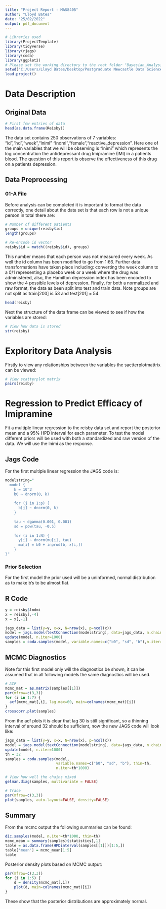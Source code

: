 ```yaml
---
title: "Project Report - MAS8405"
author: "Lloyd Bates"
date: "25/02/2022"
output: pdf_document
---
```


```r
# Libraries used
library(ProjectTemplate)
library(tidyverse)
library(rjags)
library(coda)
library(ggplot2)
# Please set the working directory to the root folder "Bayesian_Analysis"
setwd("C:/Users/Lloyd Bates/Desktop/Postgraduate Newcastle Data Science MSc/Bayesian Data Analysis/Project/Bayesian_Analysis")
load.project()
```

# Data Description
## Original Data
```r
# First few entries of data
head(as.data.frame(Reisby))
```
The data set contains 250 observations of 7 variables: "id","hd","week","lnimi" "lndmi","female","reactive_depression". Here one of the main variables that we will be observing is "lnimi" which represents the log concentration the antidepressant drug Imipramine (IMI) in a patients blood. The question of this report is observe the effectiveness of this drug on a patients depression.

## Data Preprocessing
### 01-A File
Before analysis can be completed it is important to format the data correctly, one detail about the data set is that each row is not a unique person in total there are:  
```r
# Number of different patients
groups = unique(reisby$id)
length(groups)

# Re-encode id vector
reisby$id = match((reisby$id), groups)
```
This number means that each person was not measured every week. As well the id column has been modified to go from 1:66. Further data transformations have taken place including: converting the week column to a 0/1 representing a placebo week or a week where the drug was administered, also, the Hamilton depression index has been encoded to show the 4 possible levels of depression. Finally, for both a normalized and raw format, the data as been split into test and train data. Note groups are not split as train[200] is 53 and test[201] = 54

```r
head(reisby)
```

Next the structure of the data frame can be viewed to see if how the variables are stored: 

```r
# View how data is stored
str(reisby)
```

# Exploritory Data Analysis
Firstly to view any relationships between the variables the sactterplotmattrix can be viewed: 

```r
# View scatterplot matrix
pairs(reisby)
```

# Regression to Predict Efficacy of Imipramine
Fit a multiple linear regression to the reisby data set and report the posterior mean and a 95% HPD interval for each parameter. To test the model different priors will be used with both a standardized and raw version of the data. We will use the lnimi as the response.

## Jags Code
For the first multiple linear regression the JAGS code is: 

```r
modelstring="
  model {
    k = 10^3
    b0 ~ dnorm(0, k)
    
    for (j in 1:p) {
      b[j] ~ dnorm(0, k)
    }
    
    tau ~ dgamma(0.001, 0.001)
    sd = pow(tau, -0.5)
    
    for (i in 1:N) {
      y[i] ~ dnorm(mu[i], tau)
      mu[i] = b0 + inprod(b, x[i,])
    }
}"
```

### Prior Selection
For the first model the prior used will be a uninformed, normal distribution as to make b’s to be almost flat.

## R Code
```r
y = reisby$lndmi
x = reisby[,-4]
x = x[,-1]

jags_data = list(y=y, x=x, N=nrow(x), p=ncol(x))
model = jags.model(textConnection(modelstring), data=jags_data, n.chains=4)
update(model, n.iter=1000)
samples = coda.samples(model, variable.names=c("b0", "sd", "b"),n.iter=1000)
```

## MCMC Diagnostics
Note for this first model only will the diagnostics be shown, it can be assumed that in all following models the same diagnostics will be used.

```r
# ACF
mcmc_mat = as.matrix(samples[[1]])
par(mfrow=c(3,3))
for (i in 1:7) {
  acf(mcmc_mat[,i], lag.max=60, main=colnames(mcmc_mat)[i])
}
crosscorr.plot(samples)
```

From the acf plots it is clear that lag 30 is still significant, so a thinning interval of around 32 should be sufficient, now the new JAGS code will look like: 

```r
jags_data = list(y=y, x=x, N=nrow(x), p=ncol(x))
model = jags.model(textConnection(modelstring), data=jags_data, n.chains=4)
update(model, n.iter=1000)
th = 32
samples = coda.samples(model,
                       variable.names=c("b0", "sd", "b"), thin=th,
                       n.iter=th*1000)

# View how well the chains mixed
gelman.diag(samples, multivariate = FALSE)

# Trace 
par(mfrow=c(3,3))
plot(samples, auto.layout=FALSE, density=FALSE)
```

## Summary
From the mcmc output the following summaries can be found:
```r
dic.samples(model, n.iter=th*1000, thin=th)
mcmc_mean = summary(samples)$statistics[,1]
table = as.data.frame(HPDinterval(samples[[1]])[1:5,])
table['mean'] = mcmc_mean[1:5]
table
```

Posterior density plots based on MCMC output: 
```r
par(mfrow=c(3,3))
for (i in 1:5) {
    d = density(mcmc_mat[,i]) 
    plot(d, main=colnames(mcmc_mat)[i])
}
```

These show that the posterior distributions are approximately normal.